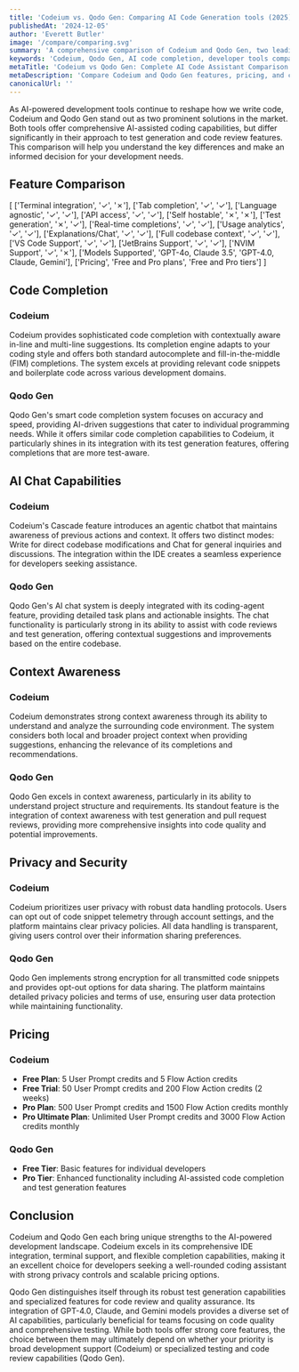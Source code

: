 ```yaml
---
title: 'Codeium vs. Qodo Gen: Comparing AI Code Generation tools (2025)'
publishedAt: '2024-12-05'
author: 'Everett Butler'
image: '/compare/comparing.svg'
summary: 'A comprehensive comparison of Codeium and Qodo Gen, two leading AI-powered development tools, analyzing their features, pricing, and capabilities to help developers make an informed choice.'
keywords: 'Codeium, Qodo Gen, AI code completion, developer tools comparison, code generation, AI coding assistant, IDE integration, development productivity'
metaTitle: 'Codeium vs Qodo Gen: Complete AI Code Assistant Comparison (2025)'
metaDescription: 'Compare Codeium and Qodo Gen features, pricing, and capabilities. Learn which AI coding assistant best suits your development needs in 2025.'
canonicalUrl: ''
---
```


As AI-powered development tools continue to reshape how we write code, Codeium and Qodo Gen stand out as two prominent solutions in the market. Both tools offer comprehensive AI-assisted coding capabilities, but differ significantly in their approach to test generation and code review features. This comparison will help you understand the key differences and make an informed decision for your development needs.

## Feature Comparison

   [
      ['Terminal integration', '✓', '✗'],
      ['Tab completion', '✓', '✓'],
      ['Language agnostic', '✓', '✓'],
      ['API access', '✓', '✓'],
      ['Self hostable', '✗', '✗'],
      ['Test generation', '✗', '✓'],
      ['Real-time completions', '✓', '✓'],
      ['Usage analytics', '✓', '✓'],
      ['Explanations/Chat', '✓', '✓'],
      ['Full codebase context', '✓', '✓'],
      ['VS Code Support', '✓', '✓'],
      ['JetBrains Support', '✓', '✓'],
      ['NVIM Support', '✓', '✗'],
      ['Models Supported', 'GPT-4o, Claude 3.5', 'GPT-4.0, Claude, Gemini'],
      ['Pricing', 'Free and Pro plans', 'Free and Pro tiers']
   ]

## Code Completion

### Codeium
Codeium provides sophisticated code completion with contextually aware in-line and multi-line suggestions. Its completion engine adapts to your coding style and offers both standard autocomplete and fill-in-the-middle (FIM) completions. The system excels at providing relevant code snippets and boilerplate code across various development domains.

### Qodo Gen
Qodo Gen's smart code completion system focuses on accuracy and speed, providing AI-driven suggestions that cater to individual programming needs. While it offers similar code completion capabilities to Codeium, it particularly shines in its integration with its test generation features, offering completions that are more test-aware.

## AI Chat Capabilities

### Codeium
Codeium's Cascade feature introduces an agentic chatbot that maintains awareness of previous actions and context. It offers two distinct modes: Write for direct codebase modifications and Chat for general inquiries and discussions. The integration within the IDE creates a seamless experience for developers seeking assistance.

### Qodo Gen
Qodo Gen's AI chat system is deeply integrated with its coding-agent feature, providing detailed task plans and actionable insights. The chat functionality is particularly strong in its ability to assist with code reviews and test generation, offering contextual suggestions and improvements based on the entire codebase.

## Context Awareness

### Codeium
Codeium demonstrates strong context awareness through its ability to understand and analyze the surrounding code environment. The system considers both local and broader project context when providing suggestions, enhancing the relevance of its completions and recommendations.

### Qodo Gen
Qodo Gen excels in context awareness, particularly in its ability to understand project structure and requirements. Its standout feature is the integration of context awareness with test generation and pull request reviews, providing more comprehensive insights into code quality and potential improvements.

## Privacy and Security

### Codeium
Codeium prioritizes user privacy with robust data handling protocols. Users can opt out of code snippet telemetry through account settings, and the platform maintains clear privacy policies. All data handling is transparent, giving users control over their information sharing preferences.

### Qodo Gen
Qodo Gen implements strong encryption for all transmitted code snippets and provides opt-out options for data sharing. The platform maintains detailed privacy policies and terms of use, ensuring user data protection while maintaining functionality.

## Pricing

### Codeium
- **Free Plan**: 5 User Prompt credits and 5 Flow Action credits
- **Free Trial**: 50 User Prompt credits and 200 Flow Action credits (2 weeks)
- **Pro Plan**: 500 User Prompt credits and 1500 Flow Action credits monthly
- **Pro Ultimate Plan**: Unlimited User Prompt credits and 3000 Flow Action credits monthly

### Qodo Gen
- **Free Tier**: Basic features for individual developers
- **Pro Tier**: Enhanced functionality including AI-assisted code completion and test generation features

## Conclusion

Codeium and Qodo Gen each bring unique strengths to the AI-powered development landscape. Codeium excels in its comprehensive IDE integration, terminal support, and flexible completion capabilities, making it an excellent choice for developers seeking a well-rounded coding assistant with strong privacy controls and scalable pricing options.

Qodo Gen distinguishes itself through its robust test generation capabilities and specialized features for code review and quality assurance. Its integration of GPT-4.0, Claude, and Gemini models provides a diverse set of AI capabilities, particularly beneficial for teams focusing on code quality and comprehensive testing. While both tools offer strong core features, the choice between them may ultimately depend on whether your priority is broad development support (Codeium) or specialized testing and code review capabilities (Qodo Gen).